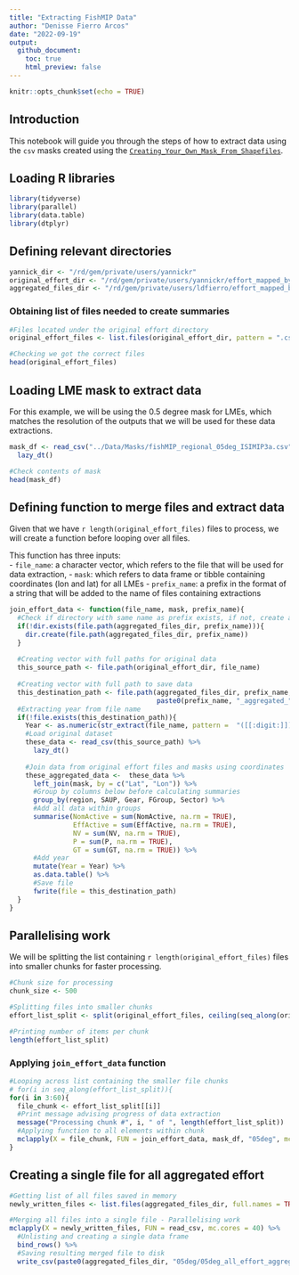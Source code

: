 ```yaml
---
title: "Extracting FishMIP Data"
author: "Denisse Fierro Arcos"
date: "2022-09-19"
output: 
  github_document:
    toc: true
    html_preview: false
---
```


```r
knitr::opts_chunk$set(echo = TRUE)
```


## Introduction

This notebook will guide you through the steps of how to extract data using the `csv` masks created using the [`Creating_Your_Own_Mask_From_Shapefiles`]("Creating_Your_Own_Mask_From_Shapefiles.md").

## Loading R libraries
```r
library(tidyverse)
library(parallel)
library(data.table)
library(dtplyr)
```
## Defining relevant directories
```r
yannick_dir <- "/rd/gem/private/users/yannickr"
original_effort_dir <- "/rd/gem/private/users/yannickr/effort_mapped_bycountry"
aggregated_files_dir <- "/rd/gem/private/users/ldfierro/effort_mapped_by_country_aggregated/"
```

### Obtaining list of files needed to create summaries
```r
#Files located under the original effort directory
original_effort_files <- list.files(original_effort_dir, pattern = ".csv")

#Checking we got the correct files
head(original_effort_files)
```

## Loading LME mask to extract data
For this example, we will be using the 0.5 degree mask for LMEs, which matches the resolution of the outputs that we will be used for these data extractions.
```r
mask_df <- read_csv("../Data/Masks/fishMIP_regional_05deg_ISIMIP3a.csv") %>% 
  lazy_dt()

#Check contents of mask
head(mask_df)
```

## Defining function to merge files and extract data
Given that we have `r length(original_effort_files)` files to process, we will create a function before looping over all files.  
  
This function has three inputs:  
- `file_name`: a character vector, which refers to the file that will be used for data extraction,
- `mask`: which refers to data frame or tibble containing coordinates (lon and lat) for all LMEs
- `prefix_name`: a prefix in the format of a string that will be added to the name of files containing extractions

```r
join_effort_data <- function(file_name, mask, prefix_name){
  #Check if directory with same name as prefix exists, if not, create a new folder
  if(!dir.exists(file.path(aggregated_files_dir, prefix_name))){
    dir.create(file.path(aggregated_files_dir, prefix_name))
  }
  
  #Creating vector with full paths for original data
  this_source_path <- file.path(original_effort_dir, file_name)
  
  #Creating vector with full path to save data
  this_destination_path <- file.path(aggregated_files_dir, prefix_name, 
                                     paste0(prefix_name, "_aggregated_", file_name))
  #Extracting year from file name
  if(!file.exists(this_destination_path)){
    Year <- as.numeric(str_extract(file_name, pattern =  "([[:digit:]])+"))
    #Load original dataset
    these_data <- read_csv(this_source_path) %>% 
      lazy_dt()
    
    #Join data from original effort files and masks using coordinates
    these_aggregated_data <-  these_data %>%
      left_join(mask, by = c("Lat", "Lon")) %>%
      #Group by columns below before calculating summaries
      group_by(region, SAUP, Gear, FGroup, Sector) %>%
      #Add all data within groups
      summarise(NomActive = sum(NomActive, na.rm = TRUE),
                EffActive = sum(EffActive, na.rm = TRUE),
                NV = sum(NV, na.rm = TRUE),
                P = sum(P, na.rm = TRUE),
                GT = sum(GT, na.rm = TRUE)) %>%
      #Add year 
      mutate(Year = Year) %>%
      as.data.table() %>% 
      #Save file
      fwrite(file = this_destination_path)
  }
}
```

## Parallelising work
We will be splitting the list containing `r length(original_effort_files)` files into smaller chunks for faster processing.

```r
#Chunk size for processing
chunk_size <- 500

#Splitting files into smaller chunks
effort_list_split <- split(original_effort_files, ceiling(seq_along(original_effort_files)/chunk_size))

#Printing number of items per chunk
length(effort_list_split)
```

### Applying `join_effort_data` function

```r
#Looping across list containing the smaller file chunks
# for(i in seq_along(effort_list_split)){
for(i in 3:60){
  file_chunk <- effort_list_split[[i]]
  #Print message advising progress of data extraction
  message("Processing chunk #", i, " of ", length(effort_list_split))
  #Applying function to all elements within chunk
  mclapply(X = file_chunk, FUN = join_effort_data, mask_df, "05deg", mc.cores = 40)
}
```

## Creating a single file for all aggregated effort
```r
#Getting list of all files saved in memory
newly_written_files <- list.files(aggregated_files_dir, full.names = TRUE, recursive = T)

#Merging all files into a single file - Parallelising work
mclapply(X = newly_written_files, FUN = read_csv, mc.cores = 40) %>% 
  #Unlisting and creating a single data frame
  bind_rows() %>%
  #Saving resulting merged file to disk
  write_csv(paste0(aggregated_files_dir, "05deg/05deg_all_effort_aggregated.csv", sep = "/"))
```
